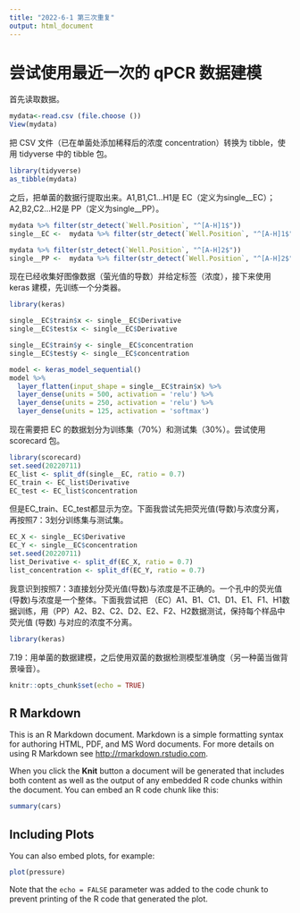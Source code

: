 ```yaml
---
title: "2022-6-1 第三次重复"
output: html_document
---
```


# 尝试使用最近一次的 qPCR 数据建模

首先读取数据。

```r
mydata<-read.csv (file.choose ())
View(mydata)
```

把 CSV 文件（已在单菌处添加稀释后的浓度 concentration）转换为 tibble，使用 tidyverse 中的 tibble 包。

```r
library(tidyverse)
as_tibble(mydata)
```

之后，把单菌的数据行提取出来。A1,B1,C1...H1是 EC（定义为single__EC）；A2,B2,C2...H2是 PP（定义为single__PP）。
```r
mydata %>% filter(str_detect(`Well.Position`, "^[A-H]1$"))
single__EC <-  mydata %>% filter(str_detect(`Well.Position`, "^[A-H]1$"))
```

```r
mydata %>% filter(str_detect(`Well.Position`, "^[A-H]2$"))
single__PP <-  mydata %>% filter(str_detect(`Well.Position`, "^[A-H]2$"))
```

现在已经收集好图像数据（萤光值的导数）并给定标签（浓度），接下来使用 keras 建模，先训练一个分类器。

```r
library(keras)

single__EC$train$x <- single__EC$Derivative
single__EC$test$x <- single__EC$Derivative

single__EC$train$y <- single__EC$concentration
single__EC$test$y <- single__EC$concentration

model <- keras_model_sequential()
model %>%
  layer_flatten(input_shape = single__EC$train$x) %>%
  layer_dense(units = 500, activation = 'relu') %>%
  layer_dense(units = 250, activation = 'relu') %>% 
  layer_dense(units = 125, activation = 'softmax')
```




现在需要把 EC 的数据划分为训练集（70%）和测试集（30%）。尝试使用 scorecard 包。
```r
library(scorecard)
set.seed(20220711)
EC_list <- split_df(single__EC, ratio = 0.7)
EC_train <- EC_list$Derivative
EC_test <- EC_list$concentration
```
但是EC_train、EC_test都显示为空。下面我尝试先把荧光值(导数)与浓度分离，再按照7：3划分训练集与测试集。
```r
EC_X <- single__EC$Derivative
EC_Y <- single__EC$concentration
set.seed(20220711)
list_Derivative <- split_df(EC_X, ratio = 0.7)
list_concentration <- split_df(EC_Y, ratio = 0.7)
```

我意识到按照7：3直接划分荧光值(导数)与浓度是不正确的。一个孔中的荧光值(导数)与浓度是一个整体。下面我尝试把 （EC）A1、B1、C1、D1、E1、F1、H1数据训练，用（PP）A2、B2、C2、D2、E2、F2、H2数据测试，保持每个样品中荧光值 (导数) 与对应的浓度不分离。
```r
library(keras)
```


7.19：用单菌的数据建模，之后使用双菌的数据检测模型准确度（另一种菌当做背景噪音）。




























```r
knitr::opts_chunk$set(echo = TRUE)
```

## R Markdown

This is an R Markdown document. Markdown is a simple formatting syntax for authoring HTML, PDF, and MS Word documents. For more details on using R Markdown see <http://rmarkdown.rstudio.com>.

When you click the **Knit** button a document will be generated that includes both content as well as the output of any embedded R code chunks within the document. You can embed an R code chunk like this:

```r
summary(cars)
```

## Including Plots

You can also embed plots, for example:

```r
plot(pressure)
```

Note that the `echo = FALSE` parameter was added to the code chunk to prevent printing of the R code that generated the plot.
